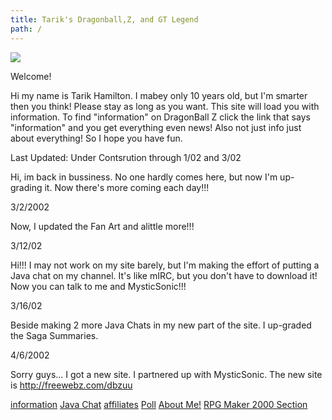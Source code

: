 ```yaml
---
title: Tarik's Dragonball,Z, and GT Legend
path: /
---
```




<img className="mx-auto" src={dbzgroup} />

Welcome!

Hi my name is Tarik Hamilton. I mabey only 10 years old, but I'm smarter then you think! Please stay as long as you want. This site will load you with information. To find "information" on DragonBall Z click the link that says "information" and you get everything even news! Also not just info just about everything! So I hope you have fun.

Last Updated: Under Contsrution through 1/02 and 3/02

Hi, im back in bussiness. No one hardly comes here, but now I'm up-grading it. Now there's more coming each day!!!

3/2/2002

Now, I updated the Fan Art and alittle more!!!

3/12/02

Hi!!! I may not work on my site barely, but I'm making the effort of putting a Java chat on my channel. It's like mIRC, but you don't have to download it! Now you can talk to me and MysticSonic!!!

3/16/02

Beside making 2 more Java Chats in my new part of the site. I up-graded the Saga Summaries.

4/6/2002

Sorry guys... I got a new site. I partnered up with MysticSonic. The new site is http://freewebz.com/dbzuu

[information](infoscreen.html)
[Java Chat](javachatinstructions.html)
[affiliates](affiliates.html)
[Poll](javachatinstructions.html)
[About Me!](aboutmeIM000116.JPG.html)
[RPG Maker 2000 Section](Tarikrm2ksite.html)
